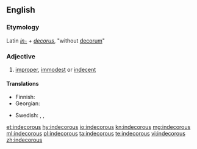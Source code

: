 ==English==
===Etymology===
Latin ''[[in-#Latin|in-]]'' + ''[[decorus]]'', "without [[decorum]]"
===Adjective===
{{en-adj}}

# [[improper]], [[immodest]] or [[indecent]]

====Translations====
{{trans-top|improper}}
* Finnish: {{t+|fi|sopimaton}}
* Georgian: {{t|ka|უდიერი|sc=Geor|tr=udieri}}
{{trans-mid}}
* Swedish: {{t+|sv|opassande}}, {{t+|sv|otillbörlig}}, {{t|sv|otillständig}}
{{trans-bottom}}

[[et:indecorous]]
[[hy:indecorous]]
[[io:indecorous]]
[[kn:indecorous]]
[[mg:indecorous]]
[[ml:indecorous]]
[[pl:indecorous]]
[[ta:indecorous]]
[[te:indecorous]]
[[vi:indecorous]]
[[zh:indecorous]]